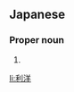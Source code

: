 ==Japanese==
{{ja-kanjitab|とし|ひろ}}

===Proper noun===
{{ja-pos|proper|としひろ}}

# {{given name|male|lang=ja|sort=としひろ}}

[[li:利洋]]